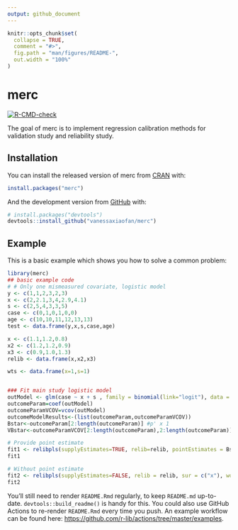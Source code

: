 ```yaml
---
output: github_document
---
```



```r
knitr::opts_chunk$set(
  collapse = TRUE,
  comment = "#>",
  fig.path = "man/figures/README-",
  out.width = "100%"
)
```

# merc

<!-- badges: start -->
[![R-CMD-check](https://github.com/vanessaxiaofan/merc/workflows/R-CMD-check/badge.svg)](https://github.com/vanessaxiaofan/merc/actions)
<!-- badges: end -->

The goal of merc is to implement regression calibration methods for validation study and reliability study.

## Installation

You can install the released version of merc from [CRAN](https://CRAN.R-project.org) with:

``` r
install.packages("merc")
```

And the development version from [GitHub](https://github.com/) with:

``` r
# install.packages("devtools")
devtools::install_github("vanessaxiaofan/merc")
```
## Example

This is a basic example which shows you how to solve a common problem:

```r
library(merc)
## basic example code
# # Only one mismeasured covariate, logistic model
y <- c(1,1,2,3,2,3)
x <- c(2,2.1,3,4,2.9,4.1)
s <- c(2,5,4,3,3,5)
case <- c(0,1,0,1,0,0)
age <- c(10,10,11,12,13,13)
test <- data.frame(y,x,s,case,age)

x <- c(1.1,1.2,0.8)
x2 <- c(1.2,1.2,0.9)
x3 <- c(0.9,1.0,1.3)
relib <- data.frame(x,x2,x3)

wts <- data.frame(x=1,s=1)


### Fit main study logistic model
outModel <- glm(case ~ x + s , family = binomial(link="logit"), data = test)
outcomeParam=coef(outModel)
outcomeParamVCOV=vcov(outModel)
outcomeModelResults<-(list(outcomeParam,outcomeParamVCOV))
Bstar<-outcomeParam[2:length(outcomeParam)] #p' x 1
VBstar<-outcomeParamVCOV[2:length(outcomeParam),2:length(outcomeParam)] # p' x p'

# Provide point estimate
fit1 <- relibpls(supplyEstimates=TRUE, relib=relib, pointEstimates = Bstar, vcovEstimates = VBstar, sur = c("x"), woe = c("s"), weri = c("x","x2","x3"), rr=3, ms=test, weights=wts,link = "logit",method = "glm" )
fit1

# Without point estimate
fit2 <- relibpls(supplyEstimates=FALSE, relib = relib, sur = c("x"), woe = c("s"), weri = c("x","x2","x3"), outcome = c("case"), rr=3, ms=test,method = "glm", family = binomial, link = "logit", weights=wts)
fit2

```


You'll still need to render `README.Rmd` regularly, to keep `README.md` up-to-date. `devtools::build_readme()` is handy for this. You could also use GitHub Actions to re-render `README.Rmd` every time you push. An example workflow can be found here: <https://github.com/r-lib/actions/tree/master/examples>.

